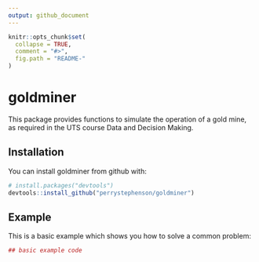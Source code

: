 ```yaml
---
output: github_document
---
```


<!-- README.md is generated from README.Rmd. Please edit that file -->

```r
knitr::opts_chunk$set(
  collapse = TRUE,
  comment = "#>",
  fig.path = "README-"
)
```

# goldminer

This package provides functions to simulate the operation of a gold mine, as
required in the UTS course Data and Decision Making.

## Installation

You can install goldminer from github with:

```r
# install.packages("devtools")
devtools::install_github("perrystephenson/goldminer")
```

## Example

This is a basic example which shows you how to solve a common problem:

```r
## basic example code
```
